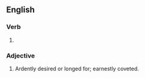 ==English==

===Verb===
{{head|en|verb form}}

# {{en-past of|suspire}}

===Adjective===
{{en-adj}}

# {{lb|en|obsolete}} Ardently desired or longed for; earnestly coveted.
#: {{rfquotek|Sir H. Wotton}}